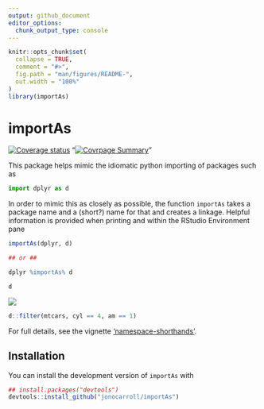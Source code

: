 ```yaml
---
output: github_document
editor_options: 
  chunk_output_type: console
---
```


<!-- README.md is generated from README.Rmd. Please edit that file -->

```r
knitr::opts_chunk$set(
  collapse = TRUE,
  comment = "#>",
  fig.path = "man/figures/README-",
  out.width = "100%"
)
library(importAs)
```

# importAs

 [![Coverage status](https://codecov.io/gh/jonocarroll/importAs/branch/master/graph/badge.svg)](https://codecov.io/github/jonocarroll/importAs?branch=master)
"[![Covrpage Summary](https://img.shields.io/badge/covrpage-Last_Build_2018_10_10-brightgreen.svg)](http://tinyurl.com/ybwc9qt4)"

This package helps mimic the idiomatic python importing of packages such as

```python
import dplyr as d
```

In order to mimic this as closely as possible, the function `importAs` takes a 
package name and a (short?) name for that and creates a linkage. Helpful information
is provided when printing and within the RStudio Environment pane

```r
importAs(dplyr, d)

## or ##

dplyr %importAs% d

d
```

![](./tools/environment.png)


```r
d::filter(mtcars, cyl == 4, am == 1)
```

For full details, see the vignette ['namespace-shorthands'](https://jonocarroll.github.io/importAs/articles/namespace-shorthands.html).

## Installation

You can install the development version of `importAs` with

```r
## install.packages("devtools")
devtools::install_github("jonocarroll/importAs")
```

